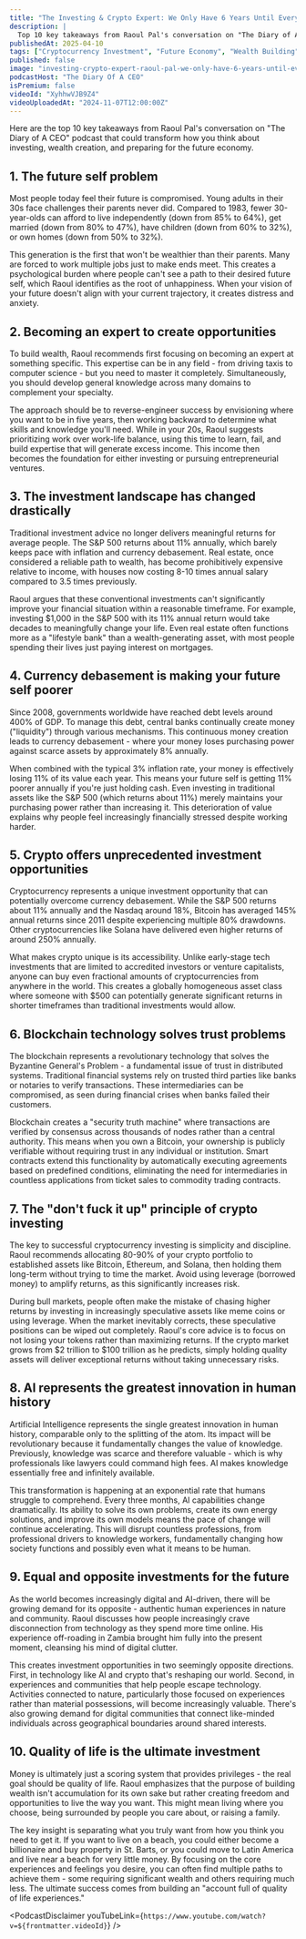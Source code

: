 ```yaml
---
title: "The Investing & Crypto Expert: We Only Have 6 Years Until Everything Changes! - Raoul Pal"
description: |
  Top 10 key takeaways from Raoul Pal's conversation on "The Diary of A CEO" podcast that could transform how you think about investing, wealth creation, and preparing for the future economy.
publishedAt: 2025-04-10
tags: ["Cryptocurrency Investment", "Future Economy", "Wealth Building"]
published: false
image: "investing-crypto-expert-raoul-pal-we-only-have-6-years-until-everything-changes.jpg"
podcastHost: "The Diary Of A CEO"
isPremium: false
videoId: "XyhhwVJB9Z4"
videoUploadedAt: "2024-11-07T12:00:00Z"
---
```



<PodcastSummaryPageLayout frontmatter={frontmatter}>

Here are the top 10 key takeaways from Raoul Pal's conversation on "The Diary of A CEO" podcast that could transform how you think about investing, wealth creation, and preparing for the future economy.

## 1. The future self problem

Most people today feel their future is compromised. Young adults in their 30s face challenges their parents never did. Compared to 1983, fewer 30-year-olds can afford to live independently (down from 85% to 64%), get married (down from 80% to 47%), have children (down from 60% to 32%), or own homes (down from 50% to 32%).

This generation is the first that won't be wealthier than their parents. Many are forced to work multiple jobs just to make ends meet. This creates a psychological burden where people can't see a path to their desired future self, which Raoul identifies as the root of unhappiness. When your vision of your future doesn't align with your current trajectory, it creates distress and anxiety.

## 2. Becoming an expert to create opportunities

To build wealth, Raoul recommends first focusing on becoming an expert at something specific. This expertise can be in any field - from driving taxis to computer science - but you need to master it completely. Simultaneously, you should develop general knowledge across many domains to complement your specialty.

The approach should be to reverse-engineer success by envisioning where you want to be in five years, then working backward to determine what skills and knowledge you'll need. While in your 20s, Raoul suggests prioritizing work over work-life balance, using this time to learn, fail, and build expertise that will generate excess income. This income then becomes the foundation for either investing or pursuing entrepreneurial ventures.

## 3. The investment landscape has changed drastically

Traditional investment advice no longer delivers meaningful returns for average people. The S&P 500 returns about 11% annually, which barely keeps pace with inflation and currency debasement. Real estate, once considered a reliable path to wealth, has become prohibitively expensive relative to income, with houses now costing 8-10 times annual salary compared to 3.5 times previously.

Raoul argues that these conventional investments can't significantly improve your financial situation within a reasonable timeframe. For example, investing $1,000 in the S&P 500 with its 11% annual return would take decades to meaningfully change your life. Even real estate often functions more as a "lifestyle bank" than a wealth-generating asset, with most people spending their lives just paying interest on mortgages.

## 4. Currency debasement is making your future self poorer

Since 2008, governments worldwide have reached debt levels around 400% of GDP. To manage this debt, central banks continually create money ("liquidity") through various mechanisms. This continuous money creation leads to currency debasement - where your money loses purchasing power against scarce assets by approximately 8% annually.

When combined with the typical 3% inflation rate, your money is effectively losing 11% of its value each year. This means your future self is getting 11% poorer annually if you're just holding cash. Even investing in traditional assets like the S&P 500 (which returns about 11%) merely maintains your purchasing power rather than increasing it. This deterioration of value explains why people feel increasingly financially stressed despite working harder.

## 5. Crypto offers unprecedented investment opportunities

Cryptocurrency represents a unique investment opportunity that can potentially overcome currency debasement. While the S&P 500 returns about 11% annually and the Nasdaq around 18%, Bitcoin has averaged 145% annual returns since 2011 despite experiencing multiple 80% drawdowns. Other cryptocurrencies like Solana have delivered even higher returns of around 250% annually.

What makes crypto unique is its accessibility. Unlike early-stage tech investments that are limited to accredited investors or venture capitalists, anyone can buy even fractional amounts of cryptocurrencies from anywhere in the world. This creates a globally homogeneous asset class where someone with $500 can potentially generate significant returns in shorter timeframes than traditional investments would allow.

## 6. Blockchain technology solves trust problems

The blockchain represents a revolutionary technology that solves the Byzantine General's Problem - a fundamental issue of trust in distributed systems. Traditional financial systems rely on trusted third parties like banks or notaries to verify transactions. These intermediaries can be compromised, as seen during financial crises when banks failed their customers.

Blockchain creates a "security truth machine" where transactions are verified by consensus across thousands of nodes rather than a central authority. This means when you own a Bitcoin, your ownership is publicly verifiable without requiring trust in any individual or institution. Smart contracts extend this functionality by automatically executing agreements based on predefined conditions, eliminating the need for intermediaries in countless applications from ticket sales to commodity trading contracts.

## 7. The "don't fuck it up" principle of crypto investing

The key to successful cryptocurrency investing is simplicity and discipline. Raoul recommends allocating 80-90% of your crypto portfolio to established assets like Bitcoin, Ethereum, and Solana, then holding them long-term without trying to time the market. Avoid using leverage (borrowed money) to amplify returns, as this significantly increases risk.

During bull markets, people often make the mistake of chasing higher returns by investing in increasingly speculative assets like meme coins or using leverage. When the market inevitably corrects, these speculative positions can be wiped out completely. Raoul's core advice is to focus on not losing your tokens rather than maximizing returns. If the crypto market grows from $2 trillion to $100 trillion as he predicts, simply holding quality assets will deliver exceptional returns without taking unnecessary risks.

## 8. AI represents the greatest innovation in human history

Artificial Intelligence represents the single greatest innovation in human history, comparable only to the splitting of the atom. Its impact will be revolutionary because it fundamentally changes the value of knowledge. Previously, knowledge was scarce and therefore valuable - which is why professionals like lawyers could command high fees. AI makes knowledge essentially free and infinitely available.

This transformation is happening at an exponential rate that humans struggle to comprehend. Every three months, AI capabilities change dramatically. Its ability to solve its own problems, create its own energy solutions, and improve its own models means the pace of change will continue accelerating. This will disrupt countless professions, from professional drivers to knowledge workers, fundamentally changing how society functions and possibly even what it means to be human.

## 9. Equal and opposite investments for the future

As the world becomes increasingly digital and AI-driven, there will be growing demand for its opposite - authentic human experiences in nature and community. Raoul discusses how people increasingly crave disconnection from technology as they spend more time online. His experience off-roading in Zambia brought him fully into the present moment, cleansing his mind of digital clutter.

This creates investment opportunities in two seemingly opposite directions. First, in technology like AI and crypto that's reshaping our world. Second, in experiences and communities that help people escape technology. Activities connected to nature, particularly those focused on experiences rather than material possessions, will become increasingly valuable. There's also growing demand for digital communities that connect like-minded individuals across geographical boundaries around shared interests.

## 10. Quality of life is the ultimate investment

Money is ultimately just a scoring system that provides privileges - the real goal should be quality of life. Raoul emphasizes that the purpose of building wealth isn't accumulation for its own sake but rather creating freedom and opportunities to live the way you want. This might mean living where you choose, being surrounded by people you care about, or raising a family.

The key insight is separating what you truly want from how you think you need to get it. If you want to live on a beach, you could either become a billionaire and buy property in St. Barts, or you could move to Latin America and live near a beach for very little money. By focusing on the core experiences and feelings you desire, you can often find multiple paths to achieve them - some requiring significant wealth and others requiring much less. The ultimate success comes from building an "account full of quality of life experiences."

<PodcastDisclaimer
  youTubeLink={`https://www.youtube.com/watch?v=${frontmatter.videoId}`}
/>

</PodcastSummaryPageLayout>
